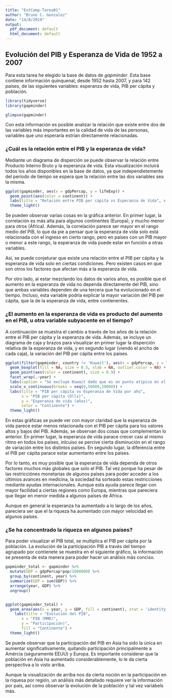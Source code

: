 ```yaml
---
title: "EstComp-Tarea01"
author: "Bruno C. Gonzalez"
date: "14/8/2019"
output:
  pdf_document: default
  html_document: default
---
```




## Evolución del PIB y Esperanza de Vida de 1952 a 2007

Para esta tarea he elegido la base de datos de *gapminder*. Esta base contiene información quinquenal, desde 1952 hasta 2007, y para 142 países, de las siguientes variables: esperanza de vida, PIB per cápita y población.

```r
library(tidyverse)
library(gapminder)

glimpse(gapminder)

```


Con esta información es posible analizar la relación que existe entre dos de las variables más importantes en la calidad de vida de las  personas, variables que uno esperaría estrían directamente relacionadas.


### ¿Cuál es la relación entre el PIB y la esperanza de vida?

Mediante un diagrama de disperción se puede observar la relación entre Producto Interno Bruto y la esperanza de vida. Esta visualización incluirá todos los años disponibles en la base de datos, ya que independietemente del período de tiempo se espera que la relación entre las dos variables sea la misma.


```r

ggplot(gapminder, aes(x = gdpPercap, y = lifeExp)) +
  geom_point(aes(color = continent)) +
  labs(title = "Relación entre PIB per cápita vs Esperanza de Vida", x = "PIB per cápita (Dlls)", y = "Esperanza de vida (años)", color = "Continente") +
  theme_light()

```

Se pueden observar varias cosas en la gráfica anterior. En primer lugar, la correlación es más alta para algunos continentes (Europa), y mucho menor para otros (África). Además, la correlación parece ser mayor en el rango medio del PIB, lo que da pie a pensar que la esperanza de vida solo está relacionada con el ingreso en cierto rango, pero en países con un PIB mayor o menor a este rango, la esperanza de vida puede estar en función a otras variables.

Así, se puede conjeturar que existe una relación entre el PIB per cápita y la esperanza de vida solo en ciertas condiciones. Pero existen casos en que son otros los factores que afectan más a la esperanza de vida.

Por otro lado, al estar mezclando los datos de varios años, es posible que el aumento en la esperanza de vida no dependa directamente del PIB, sino que ambas variables dependen de una tercera que ha evolucionado en el tiempo. Incluso, esta variable podría explicar la mayor variación del PIB per cápita, que la de la esperanza de vida, entre contienentes.


### ¿El aumento en la esperanza de vida es producto del aumento en el PIB, u otra variable subyacente en el tiempo?

A continuación se muestra el cambio a través de los años de la relación entre el PIB per cápita y la esperanza de vida. Además, se incluye un diagrama de caja y brazos para visualizar en primer lugar la disperción relativa de la esperanza de vida, y en segundo lugar (viendo el ancho de cada caja), la variación del PIB per cápita entre los países. 

```r

ggplot(filter(gapminder, country != 'Kuwait'), aes(x = gdpPercap, y = lifeExp)) +
  geom_boxplot(fill = NA, size = 0.5, xlab = NA, outlier.color = NA) +
  geom_point(aes(color = continent), size = 0.9) +
  facet_wrap(.~year) +
  labs(caption = "Se excluye Kuwait dado que es un punto atípico en el PIB") +
  scale_x_continuous(breaks = seq(0,50000,20000)) +
  labs(title = "PIB per cápita vs Esperanza de Vida por año",
       x = "PIB per cápita (Dlls)",
       y = "Esperanza de vida (años)",
       color = "Continente") +
  theme_light()

```

En estas gráficas se puede ver con mayor claridad que la esperanza de vida parece estar menos relacionada con el PIB per cápita para los valores altos y bajos del PIB. Además, se observan dos cosas que complementan lo anterior. En primer lugar, la esperanza de vida parace crecer casi al mismo ritmo en todos los países, inlcuiso se percive cierta disminución en el rango de variación entre los distintos países. En segundo lugar, la diferencia entre el PIB per cápita parace estar aumentanto entre los países.

Por lo tanto, es muy posible que la esperanza de vida dependa de otros factores muchos más globales que solo el PIB. Tal vez porque ha pesar de las restricciónes monetarias de algunos países para poder acceder a los últimios avances en medicina, la sociedad ha sorteado estas restricciones mediante ayudas internacionales. Aunque esta ayuda parece llegar con mayor facilidad a ciertas regiones como Europa, mientras que pareciera que llegar en menor medida a algunos países de África.

Aunque en general la esperanza ha aumentado a lo largo de los años, pareciera ser que el la riqueza ha aumentado con mayor velocidad en algunos países.


### ¿Se ha concentrado la riqueza en algunos países?

Para poder visualizar el PIB total, se multiplica el PIB per cápita por la población. La evolución de la participación PIB a través del tiempo agrupado por contienete se muestra en el siguiente gráfico, la información se presenta de esta manera para poder hacer un análisis más conciso.



```r

gapminder_total <- gapminder %>%
  mutate(GDP = gdpPercap*pop/1000000) %>%
  group_by(continent, year) %>%
  summarize(GDP = sum(GDP)) %>%
  arrange(year, GDP) %>%
  ungroup()


ggplot(gapminder_total) +
  geom_area(aes(x = year, y = GDP, fill = continent), stat = 'identity', position = "fill") +
    labs(title = "Evolución del PIB",
       x = "PIB (MMD)",
       y = "Participación)",
       fill = "Continente") +
  theme_light()
```

Se puede observar que la participación del PIB en Asia ha sido la única en aumentar significativamente, quitando participación principalmente a Amércia (seguramente EEUU) y Europa. Es importante considerar que la población en Asia ha aumentado considerablemente, lo le da cierta perspectiva a lo visto arriba.

Aunque la visualización de arriba nos da cierta noción en la participación en la riquesa por región, un análisis más detallado requiere ver la información por país, así como observar la evolución de la población y tal vez variabels más. 
